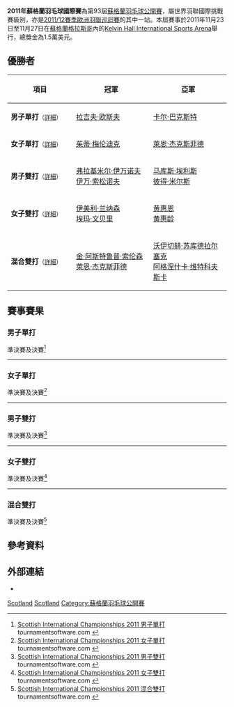 {{noteTA|G1=Badminton}}
{{infobox badminton event
|name           = 2011年蘇格蘭羽毛球國際賽
|image          = 
|size           = 
|caption        =
|dates          = 2011年11月23日－11月27日
|number_edition = 第93屆
|level          = 4A
|prize_money    = 1.5萬美元
|location       = {{SCO}}[[格拉斯哥|格拉斯哥]]
|venue          = [[Kelvin_Hall_International_Sports_Arena|Kelvin Hall International Sports Arena]]
|previous       = 2010年蘇格蘭羽毛球國際賽 
|next           = 2012年蘇格蘭羽毛球國際賽
}}
'''2011年蘇格蘭羽毛球國際賽'''為第93屆[[蘇格蘭羽毛球公開賽|蘇格蘭羽毛球公開賽]]，屬世界羽聯國際挑戰賽級別，亦是[[2011/12賽季歐洲羽聯巡迴賽|2011/12賽季歐洲羽聯巡迴賽]]的其中一站。本屆賽事於2011年11月23日至11月27日在[[蘇格蘭|蘇格蘭]][[格拉斯哥|格拉斯哥]]內的[[Kelvin_Hall_International_Sports_Arena|Kelvin Hall International Sports Arena]]舉行，總獎金為1.5萬美元。

== 優勝者 ==
{| class=wikitable style="font-size:small"
!width="200"|項目
!width="250"|冠軍
!width="250"|亞軍
|-
|'''男子單打'''<small>（[[#男子單打|詳細]]）</small>
|{{flagicon|ENG}} [[拉吉夫·欧斯夫|拉吉夫·欧斯夫]]
|{{flagicon|ENG}} [[卡尔·巴克斯特|卡尔·巴克斯特]]
|-
|'''女子單打'''<small>（[[#女子單打|詳細]]）</small>
|{{flagicon|NED}} [[茱蒂·梅伦迪克|茱蒂·梅伦迪克]]
|{{flagicon|DEN}} [[萊恩·杰克斯菲德|萊恩·杰克斯菲德]]
|-
|'''男子雙打'''<small>（[[#男子雙打|詳細]]）</small>
|{{flagicon|RUS}} [[弗拉基米尔·伊万诺夫|弗拉基米尔·伊万诺夫]]<br/>{{flagicon|RUS}} [[伊万·索松诺夫|伊万·索松诺夫]]
|{{flagicon|ENG}} [[马库斯·埃利斯|马库斯·埃利斯]]<br/>{{flagicon|ENG}} [[彼得·米尔斯|彼得·米尔斯]]
|-
|'''女子雙打'''<small>（[[#女子雙打|詳細]]）</small>
|{{flagicon|SWE}} [[伊美利·兰纳森|伊美利·兰纳森]]<br/>{{flagicon|SWE}} [[埃玛·文贝里|埃玛·文贝里]]
|{{flagicon|MAS}} [[黄惠恩|黄惠恩]]<br/>{{flagicon|MAS}} [[黄惠龄|黄惠龄]]
|-
|'''混合雙打'''<small>（[[#混合雙打|詳細]]）</small>
|{{flagicon|DEN}} [[金·阿斯特鲁普·索伦森|金·阿斯特鲁普·索伦森]]<br/>{{flagicon|DEN}} [[萊恩·杰克斯菲德|萊恩·杰克斯菲德]]
|{{flagicon|POL}} [[沃伊切赫·苏库德拉尔塞克|沃伊切赫·苏库德拉尔塞克]]<br/>{{flagicon|POL}} [[阿格涅什卡·维特科夫斯卡|阿格涅什卡·维特科夫斯卡]]
|}

== 賽事賽果 ==
=== 男子單打 ===
;準決賽及決賽<ref name="MS">[http://bwf.tournamentsoftware.com/sport/draw.aspx?id=CE861D23-AE65-4180-94E4-CB8424C191FD&draw=2 Scottish International Championships 2011 男子單打] tournamentsoftware.com {{en}}</ref>
{{4TeamBracket-Tennis3-v2
| team-width=200
| RD1-seed1=1
| RD1-team1='''{{flagicon|ENG}} [[拉吉夫·欧斯夫|拉吉夫·欧斯夫]]
| RD1-score1-1='''21
| RD1-score1-2='''21
| RD1-score1-3=
| RD1-seed2=8
| RD1-team2={{flagicon|FRA}} [[马修·罗英平|马修·罗英平]]
| RD1-score2-1=17
| RD1-score2-2=4
| RD1-score2-3=

| RD1-seed3=14
| RD1-team3='''{{flagicon|ENG}} [[卡尔·巴克斯特|卡尔·巴克斯特]]
| RD1-score3-1='''21
| RD1-score3-2='''21
| RD1-score3-3=
| RD1-seed4=10
| RD1-team4={{flagicon|DEN}} [[克里斯蒂安·林德·汤姆森|克里斯蒂安·林德·汤姆森]]
| RD1-score4-1=14
| RD1-score4-2=13
| RD1-score4-3=

| RD2-seed1=1
| RD2-team1='''{{flagicon|ENG}} [[拉吉夫·欧斯夫|拉吉夫·欧斯夫]]
| RD2-score1-1='''21
| RD2-score1-2='''21
| RD2-score1-3=
| RD2-seed2=14
| RD2-team2={{flagicon|ENG}} [[卡尔·巴克斯特|卡尔·巴克斯特]]
| RD2-score2-1=18
| RD2-score2-2=10
| RD2-score2-3=
}}
----
=== 女子單打 ===
;準決賽及決賽<ref name="WS">[http://bwf.tournamentsoftware.com/sport/draw.aspx?id=CE861D23-AE65-4180-94E4-CB8424C191FD&draw=3 Scottish International Championships 2011 女子單打] tournamentsoftware.com {{en}}</ref>
{{4TeamBracket-Tennis3-v2
| team-width=200
| RD1-seed1=1
| RD1-team1={{flagicon|BUL}} [[琳达·塞奇妮|琳达·塞奇妮]]
| RD1-score1-1=6
| RD1-score1-2='''22
| RD1-score1-3=15
| RD1-seed2=5
| RD1-team2='''{{flagicon|NED}} [[茱蒂·梅伦迪克|茱蒂·梅伦迪克]]
| RD1-score2-1='''21
| RD1-score2-2=20
| RD1-score2-3='''21

| RD1-seed3=
| RD1-team3='''{{flagicon|DEN}} [[萊恩·杰克斯菲德|萊恩·杰克斯菲德]]
| RD1-score3-1=17
| RD1-score3-2='''21
| RD1-score3-3='''21
| RD1-seed4=2
| RD1-team4={{flagicon|UKR}} [[拉里莎·格里加|拉里莎·格里加]]
| RD1-score4-1='''21
| RD1-score4-2=19
| RD1-score4-3=14

| RD2-seed1=5
| RD2-team1='''{{flagicon|NED}} [[茱蒂·梅伦迪克|茱蒂·梅伦迪克]]
| RD2-score1-1='''21
| RD2-score1-2='''21
| RD2-score1-3=
| RD2-seed2=
| RD2-team2={{flagicon|DEN}} [[萊恩·杰克斯菲德|萊恩·杰克斯菲德]]
| RD2-score2-1=9
| RD2-score2-2=19
| RD2-score2-3=
}}
----
=== 男子雙打 ===
;準決賽及決賽<ref name="MD">[http://bwf.tournamentsoftware.com/sport/draw.aspx?id=CE861D23-AE65-4180-94E4-CB8424C191FD&draw=5 Scottish International Championships 2011 男子雙打] tournamentsoftware.com {{en}}</ref>
{{4TeamBracket-Tennis3-v2
| team-width=200
| RD1-seed1=1
| RD1-team1='''{{flagicon|RUS}} [[弗拉基米尔·伊万诺夫|弗拉基米尔·伊万诺夫]]<br/> {{flagicon|RUS}} [[伊万·索松诺夫|伊万·索松诺夫]]
| RD1-score1-1=19
| RD1-score1-2='''21
| RD1-score1-3='''21
| RD1-seed2=5
| RD1-team2={{flagicon|POL}} [[卢卡斯·莫伦|卢卡斯·莫伦]]<br/> {{flagicon|POL}} [[沃伊切赫·苏库德拉尔塞克|沃伊切赫·苏库德拉尔塞克]]
| RD1-score2-1='''21
| RD1-score2-2=16
| RD1-score2-3=13

| RD1-seed3=6
| RD1-team3='''{{flagicon|ENG}} [[马库斯·埃利斯|马库斯·埃利斯]]<br/> {{flagicon|ENG}} [[彼得·米尔斯|彼得·米尔斯]]
| RD1-score3-1='''22
| RD1-score3-2=14
| RD1-score3-3='''21
| RD1-seed4=8
| RD1-team4={{flagicon|DEN}} [[安德斯·斯考劳普·拉斯姆森|安德斯·斯考劳普·拉斯姆森]]<br/> {{flagicon|DEN}} [[金·阿斯特鲁普·索伦森|金·阿斯特鲁普·索伦森]]
| RD1-score4-1=20
| RD1-score4-2='''21
| RD1-score4-3=19

| RD2-seed1=1
| RD2-team1='''{{flagicon|RUS}} [[弗拉基米尔·伊万诺夫|弗拉基米尔·伊万诺夫]]<br/> {{flagicon|RUS}} [[伊万·索松诺夫|伊万·索松诺夫]]
| RD2-score1-1='''21
| RD2-score1-2='''21
| RD2-score1-3=
| RD2-seed2=6
| RD2-team2={{flagicon|ENG}} [[马库斯·埃利斯|马库斯·埃利斯]]<br/> {{flagicon|ENG}} [[彼得·米尔斯|彼得·米尔斯]]
| RD2-score2-1=19
| RD2-score2-2=19
| RD2-score2-3=
}}
----
=== 女子雙打 ===
;準決賽及決賽<ref name="WD">[http://bwf.tournamentsoftware.com/sport/draw.aspx?id=CE861D23-AE65-4180-94E4-CB8424C191FD&draw=6 Scottish International Championships 2011 女子雙打] tournamentsoftware.com {{en}}</ref>
{{4TeamBracket-Tennis3-v2
| team-width=200
| RD1-seed1=
| RD1-team1={{flagicon|JPN}} [[下崎彩|下崎彩]]<br/> {{flagicon|JPN}} [[馬上愛實|馬上愛實]]
| RD1-score1-1=18
| RD1-score1-2=9
| RD1-score1-3=
| RD1-seed2=4
| RD1-team2='''{{flagicon|MAS}} [[黄惠恩|黄惠恩]]<br/> {{flagicon|MAS}} [[黄惠龄|黄惠龄]]
| RD1-score2-1='''21
| RD1-score2-2='''21
| RD1-score2-3=

| RD1-seed3=3
| RD1-team3={{flagicon|USA}} [[李意恒|李意恒]]<br/> {{flagicon|USA}} [[宝拉·琳·奥巴娜娜|宝拉·琳·奥巴娜娜]]
| RD1-score3-1=13
| RD1-score3-2=16
| RD1-score3-3=
| RD1-seed4=2
| RD1-team4='''{{flagicon|SWE}} [[伊美利·兰纳森|伊美利·兰纳森]]<br/> {{flagicon|SWE}} [[埃玛·文贝里|埃玛·文贝里]]
| RD1-score4-1='''21
| RD1-score4-2='''21
| RD1-score4-3=

| RD2-seed1=4
| RD2-team1={{flagicon|MAS}} [[黄惠恩|黄惠恩]]<br/> {{flagicon|MAS}} [[黄惠龄|黄惠龄]]
| RD2-score1-1=7
| RD2-score1-2=13
| RD2-score1-3=
| RD2-seed2=2
| RD2-team2='''{{flagicon|SWE}} [[伊美利·兰纳森|伊美利·兰纳森]]<br/> {{flagicon|SWE}} [[埃玛·文贝里|埃玛·文贝里]]
| RD2-score2-1='''21
| RD2-score2-2='''21
| RD2-score2-3=
}}
----

=== 混合雙打 ===
;準決賽及決賽<ref name="XD">[http://bwf.tournamentsoftware.com/sport/draw.aspx?id=CE861D23-AE65-4180-94E4-CB8424C191FD&draw=8 Scottish International Championships 2011 混合雙打] tournamentsoftware.com {{en}}</ref>
{{4TeamBracket-Tennis3-v2
| team-width=200
| RD1-seed1=1
| RD1-team1='''{{flagicon|POL}} [[沃伊切赫·苏库德拉尔塞克|沃伊切赫·苏库德拉尔塞克]]<br/> {{flagicon|POL}} [[阿格涅什卡·维特科夫斯卡|阿格涅什卡·维特科夫斯卡]]
| RD1-score1-1='''21
| RD1-score1-2='''21
| RD1-score1-3=
| RD1-seed2=
| RD1-team2={{flagicon|DEN}} [[弗雷德里克·科尔伯格|弗雷德里克·科尔伯格]]<br/> {{flagicon|DEN}} [[梅蒂·波尔森|梅蒂·波尔森]]
| RD1-score2-1=16
| RD1-score2-2=18
| RD1-score2-3=

| RD1-seed3=
| RD1-team3={{flagicon|SCO}} [[Watson_Briggs|Watson Briggs]]<br/> {{flagicon|SCO}} [[吉莉·库珀|吉莉·库珀]]
| RD1-score3-1='''21
| RD1-score3-2=10
| RD1-score3-3=17
| RD1-seed4=8
| RD1-team4='''{{flagicon|DEN}} [[金·阿斯特鲁普·索伦森|金·阿斯特鲁普·索伦森]]<br/> {{flagicon|DEN}} [[萊恩·杰克斯菲德|萊恩·杰克斯菲德]]
| RD1-score4-1=19
| RD1-score4-2='''21
| RD1-score4-3='''21

| RD2-seed1=1
| RD2-team1={{flagicon|POL}} [[沃伊切赫·苏库德拉尔塞克|沃伊切赫·苏库德拉尔塞克]]<br/> {{flagicon|POL}} [[阿格涅什卡·维特科夫斯卡|阿格涅什卡·维特科夫斯卡]]
| RD2-score1-1='''21
| RD2-score1-2=15
| RD2-score1-3=13
| RD2-seed2=8
| RD2-team2='''{{flagicon|DEN}} [[金·阿斯特鲁普·索伦森|金·阿斯特鲁普·索伦森]]<br/> {{flagicon|DEN}} [[萊恩·杰克斯菲德|萊恩·杰克斯菲德]]
| RD2-score2-1=15
| RD2-score2-2='''21
| RD2-score2-3='''21
}}

== 參考資料 ==
{{Reflist}}

== 外部連結 ==
*{{official|http://www.badmintonscotland.org.uk/index.php/officials-a-volunteers/scottish-international-championships}}{{en}}

[[Category:2011年世界羽聯國際挑戰賽|Scotland]]
[[Category:2011/12賽季歐洲羽聯巡迴賽|Scotland]]
[[Category:蘇格蘭羽毛球公開賽|Category:蘇格蘭羽毛球公開賽]]